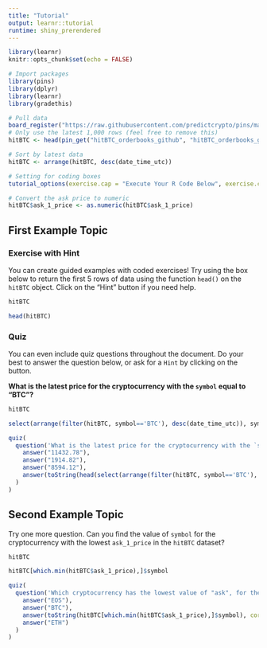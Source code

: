 ```yaml
---
title: "Tutorial"
output: learnr::tutorial
runtime: shiny_prerendered
---
```


```r
library(learnr)
knitr::opts_chunk$set(echo = FALSE)

# Import packages
library(pins)
library(dplyr)
library(learnr)
library(gradethis)

# Pull data
board_register("https://raw.githubusercontent.com/predictcrypto/pins/master/","hitBTC_orderbooks_github")
# Only use the latest 1,000 rows (feel free to remove this)
hitBTC <- head(pin_get("hitBTC_orderbooks_github", "hitBTC_orderbooks_github"),1000)

# Sort by latest data
hitBTC <- arrange(hitBTC, desc(date_time_utc))

# Setting for coding boxes
tutorial_options(exercise.cap = "Execute Your R Code Below", exercise.checker = gradethis::grade_learnr)

# Convert the ask price to numeric
hitBTC$ask_1_price <- as.numeric(hitBTC$ask_1_price)
```

## First Example Topic

### Exercise with Hint

You can create guided examples with coded exercises! Try using the box below to return the first 5 rows of data using the function `head()` on the `hitBTC` object. Click on the "Hint" button if you need help.

```r
hitBTC
```

```r
head(hitBTC)
```


### Quiz

You can even include quiz questions throughout the document. Do your best to answer the question below, or ask for a `Hint` by clicking on the button.

**What is the latest price for the cryptocurrency with the `symbol` equal to "BTC"?**

```r
hitBTC
```

```r
select(arrange(filter(hitBTC, symbol=='BTC'), desc(date_time_utc)), symbol, ask_1_price)
```

```r
quiz(
  question('What is the latest price for the cryptocurrency with the `symbol` equal to "BTC"?',
    answer("11432.78"),
    answer("1914.82"),
    answer("8594.12"),
    answer(toString(head(select(arrange(filter(hitBTC, symbol=='BTC'), desc(date_time_utc)),ask_1_price),1))[1], correct = TRUE)
  )
)
```

## Second Example Topic

Try one more question. Can you find the value of `symbol` for the cryptocurrency with the lowest `ask_1_price` in the `hitBTC` dataset?

```r
hitBTC
```

```r
hitBTC[which.min(hitBTC$ask_1_price),]$symbol
```

```r
quiz(
  question('Which cryptocurrency has the lowest value of "ask", for the entire dataset?',
    answer("EOS"),
    answer("BTC"),
    answer(toString(hitBTC[which.min(hitBTC$ask_1_price),]$symbol), correct = TRUE),
    answer("ETH")
  )
)
```
